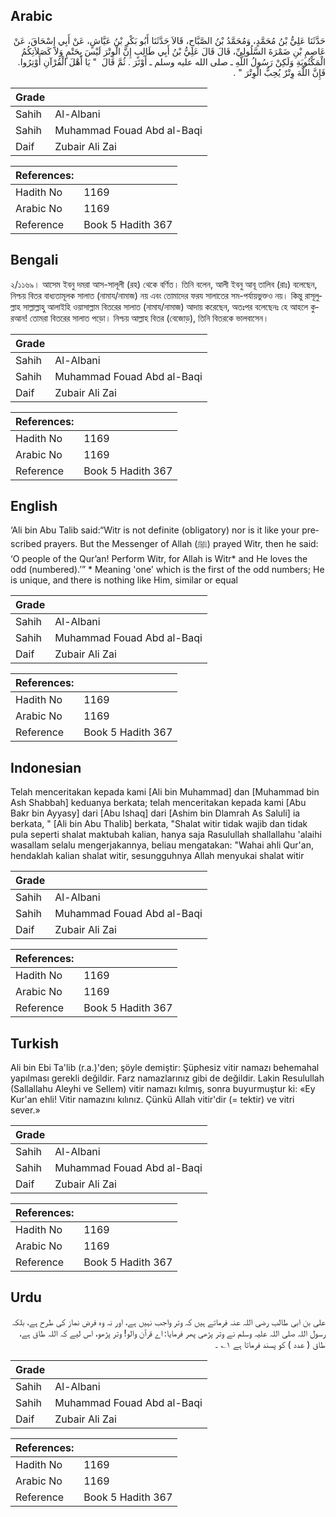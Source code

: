 ## Arabic


<div dir="rtl" lang="ar" style={{fontSize:'larger',backgroundColor:'#f8f9fa',padding:20}}>
حَدَّثَنَا عَلِيُّ بْنُ مُحَمَّدٍ، وَمُحَمَّدُ بْنُ الصَّبَّاحِ، قَالاَ حَدَّثَنَا أَبُو بَكْرِ بْنُ عَيَّاشٍ، عَنْ أَبِي إِسْحَاقَ، عَنْ عَاصِمِ بْنِ ضَمْرَةَ السَّلُولِيِّ، قَالَ قَالَ عَلِيُّ بْنُ أَبِي طَالِبٍ إِنَّ الْوِتْرَ لَيْسَ بِحَتْمٍ وَلاَ كَصَلاَتِكُمُ الْمَكْتُوبَةِ وَلَكِنْ رَسُولُ اللَّهِ ـ صلى الله عليه وسلم ـ أَوْتَرَ ‏.‏ ثُمَّ قَالَ ‏ "‏ يَا أَهْلَ الْقُرْآنِ أَوْتِرُوا. فَإِنَّ اللَّهَ وِتْرٌ يُحِبُّ الْوِتْرَ ‏"‏ ‏.‏
</div>
<div style={{backgroundColor:'#f8f9fa',padding:20, marginBottom: 10}}><table> <thead> <tr> <th>Grade</th> <th></th> </tr> </thead> <tbody> <tr><td>Sahih</td><td>Al-Albani</td></tr><tr><td>Sahih</td><td>Muhammad Fouad Abd al-Baqi</td></tr><tr><td>Daif</td><td>Zubair Ali Zai</td></tr></tbody></table><table> <thead> <tr> <th>References:</th> <th></th> </tr> </thead> <tbody><tr><td>Hadith No</td><td>1169</td></tr><tr><td>Arabic No</td><td>1169</td></tr><tr><td>Reference</td><td>Book 5 Hadith 367</td></tr></tbody></table></div>

## Bengali


<div dir="ltr" lang="bn" style={{fontSize:'larger',backgroundColor:'#f8f9fa',padding:20}}>
২/১১৬৯। আসেম ইবনু দমরা আস-সালূলী (রহ) থেকে বর্ণিত। তিনি বলেন, আলী ইবনু আবূ তালিব (রাঃ) বলেছেন, নিশ্চয় বিতর বাধ্যতামূলক সালাত (নামায/নামাজ) নয় এবং তোমাদের ফরয সালাতের সম-পর্যায়ভুক্তও নয়। কিন্তু রাসূলুল্লাহ সাল্লাল্লাহু আলাইহি ওয়াসাল্লাম বিতরের সালাত (নামায/নামাজ) আদায় করেছেন, অতঃপর বলেছেনঃ হে আহলে কুরআন! তোমরা বিতরের সালাত পড়ো। নিশ্চয় আল্লাহ বিতর (বেজোড়), তিনি বিতরকে ভালবাসেন।
</div>
<div style={{backgroundColor:'#f8f9fa',padding:20, marginBottom: 10}}><table> <thead> <tr> <th>Grade</th> <th></th> </tr> </thead> <tbody> <tr><td>Sahih</td><td>Al-Albani</td></tr><tr><td>Sahih</td><td>Muhammad Fouad Abd al-Baqi</td></tr><tr><td>Daif</td><td>Zubair Ali Zai</td></tr></tbody></table><table> <thead> <tr> <th>References:</th> <th></th> </tr> </thead> <tbody><tr><td>Hadith No</td><td>1169</td></tr><tr><td>Arabic No</td><td>1169</td></tr><tr><td>Reference</td><td>Book 5 Hadith 367</td></tr></tbody></table></div>

## English


<div dir="ltr" lang="en" style={{fontSize:'larger',backgroundColor:'#f8f9fa',padding:20}}>
‘Ali bin Abu Talib said:“Witr is not definite (obligatory) nor is it like your prescribed prayers. But the Messenger of Allah (ﷺ) prayed Witr, then he said: ‘O people of the Qur’an! Perform Witr, for Allah is Witr* and He loves the odd (numbered).’” * Meaning 'one' which is the first of the odd numbers; He is unique, and there is nothing like Him, similar or equal
</div>
<div style={{backgroundColor:'#f8f9fa',padding:20, marginBottom: 10}}><table> <thead> <tr> <th>Grade</th> <th></th> </tr> </thead> <tbody> <tr><td>Sahih</td><td>Al-Albani</td></tr><tr><td>Sahih</td><td>Muhammad Fouad Abd al-Baqi</td></tr><tr><td>Daif</td><td>Zubair Ali Zai</td></tr></tbody></table><table> <thead> <tr> <th>References:</th> <th></th> </tr> </thead> <tbody><tr><td>Hadith No</td><td>1169</td></tr><tr><td>Arabic No</td><td>1169</td></tr><tr><td>Reference</td><td>Book 5 Hadith 367</td></tr></tbody></table></div>

## Indonesian


<div dir="ltr" lang="id" style={{fontSize:'larger',backgroundColor:'#f8f9fa',padding:20}}>
Telah menceritakan kepada kami [Ali bin Muhammad] dan [Muhammad bin Ash Shabbah] keduanya berkata; telah menceritakan kepada kami [Abu Bakr bin Ayyasy] dari [Abu Ishaq] dari [Ashim bin Dlamrah As Saluli] ia berkata, " [Ali bin Abu Thalib] berkata, "Shalat witir tidak wajib dan tidak pula seperti shalat maktubah kalian, hanya saja Rasulullah shallallahu 'alaihi wasallam selalu mengerjakannya, beliau mengatakan: "Wahai ahli Qur'an, hendaklah kalian shalat witir, sesungguhnya Allah menyukai shalat witir
</div>
<div style={{backgroundColor:'#f8f9fa',padding:20, marginBottom: 10}}><table> <thead> <tr> <th>Grade</th> <th></th> </tr> </thead> <tbody> <tr><td>Sahih</td><td>Al-Albani</td></tr><tr><td>Sahih</td><td>Muhammad Fouad Abd al-Baqi</td></tr><tr><td>Daif</td><td>Zubair Ali Zai</td></tr></tbody></table><table> <thead> <tr> <th>References:</th> <th></th> </tr> </thead> <tbody><tr><td>Hadith No</td><td>1169</td></tr><tr><td>Arabic No</td><td>1169</td></tr><tr><td>Reference</td><td>Book 5 Hadith 367</td></tr></tbody></table></div>

## Turkish


<div dir="ltr" lang="tr" style={{fontSize:'larger',backgroundColor:'#f8f9fa',padding:20}}>
Ali bin Ebi Ta'lib (r.a.)'den; şöyle demiştir: Şüphesiz vitir namazı behemahal yapılması gerekli değildir. Farz namazlarınız gibi de değildir. Lakin Resulullah (Sallallahu Aleyhi ve Sellem) vitir namazı kılmış, sonra buyurmuştur ki: «Ey Kur'an ehli! Vitir namazını kılınız. Çünkü Allah vitir'dir (= tektir) ve vitri sever.»
</div>
<div style={{backgroundColor:'#f8f9fa',padding:20, marginBottom: 10}}><table> <thead> <tr> <th>Grade</th> <th></th> </tr> </thead> <tbody> <tr><td>Sahih</td><td>Al-Albani</td></tr><tr><td>Sahih</td><td>Muhammad Fouad Abd al-Baqi</td></tr><tr><td>Daif</td><td>Zubair Ali Zai</td></tr></tbody></table><table> <thead> <tr> <th>References:</th> <th></th> </tr> </thead> <tbody><tr><td>Hadith No</td><td>1169</td></tr><tr><td>Arabic No</td><td>1169</td></tr><tr><td>Reference</td><td>Book 5 Hadith 367</td></tr></tbody></table></div>

## Urdu


<div dir="rtl" lang="ur" style={{fontSize:'larger',backgroundColor:'#f8f9fa',padding:20}}>
علی بن ابی طالب رضی اللہ عنہ فرماتے ہیں کہ وتر واجب نہیں ہے، اور نہ وہ فرض نماز کی طرح ہے، بلکہ رسول اللہ صلی اللہ علیہ وسلم نے وتر پڑھی پھر فرمایا: اے قرآن والو! وتر پڑھو، اس لیے کہ اللہ طاق ہے، طاق ( عدد ) کو پسند فرماتا ہے ۱؎ ۔
</div>
<div style={{backgroundColor:'#f8f9fa',padding:20, marginBottom: 10}}><table> <thead> <tr> <th>Grade</th> <th></th> </tr> </thead> <tbody> <tr><td>Sahih</td><td>Al-Albani</td></tr><tr><td>Sahih</td><td>Muhammad Fouad Abd al-Baqi</td></tr><tr><td>Daif</td><td>Zubair Ali Zai</td></tr></tbody></table><table> <thead> <tr> <th>References:</th> <th></th> </tr> </thead> <tbody><tr><td>Hadith No</td><td>1169</td></tr><tr><td>Arabic No</td><td>1169</td></tr><tr><td>Reference</td><td>Book 5 Hadith 367</td></tr></tbody></table></div>